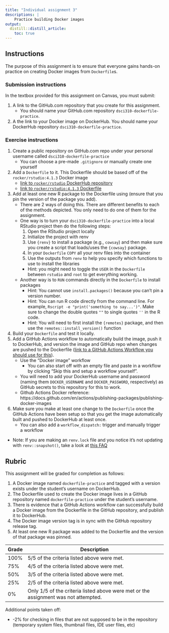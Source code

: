 ```yaml
---
title: "Individual assignment 3"
descriptions: |
    Practice building Docker images
output:
  distill::distill_article:
    toc: true
---
```


## Instructions

The purpose of this assignment is to ensure that everyone gains hands-on practice on creating Docker images from `Dockerfile`s. 

### Submission instructions

In the textbox provided for this assignment on Canvas, you must submit:

1. A link to the GitHub.com repository that you create for this assignment.
    - You should name your GitHub.com repository `dsci310-dockerfile-practice`.
2. A the link to your Docker image on DockerHub. You should name your DockerHub repository `dsci310-dockerfile-practice`.

### Exercise instructions

1. Create a public repository on GitHub.com repo under your personal username called `dsci310-dockerfile-practice`
    - You can choose a pre-made `.gitignore` or manually create one yourself
2. Add a `Dockerfile` to it. This Dockerfile should be based off of the `rocker/rstudio:4.1.3` Docker image
    - [link to `rocker/rstudio` DockerHub repository](https://hub.docker.com/r/rocker/rstudio)
    - [link to `rocker/rstudio:4.1.3` Dockerfile](https://hub.docker.com/r/rocker/rstudio/tags?page=1&name=4.1.3)
3. Add at least one new R package to the Dockerfile using (ensure that you pin the version of the package you add).
    - There are 2 ways of doing this. There are different benefits to each of the methods depicted. You only need to do one of them for the assignment.
    - One way is to turn your `dsci310-dockerfile-practice` into a local RStudio project then do the following steps:
        1. Open the RStudio project locally
        2. Initialize the project with renv
        3. Use `{renv}` to install a package (e.g., `cowsay`) and then make sure you create a script that loads/uses the `{cowsay}` package.
        4. In your `Dockerfile` `COPY` all your renv files into the container
        5. Use the outputs from `renv` to help you specify which functions to use to install the libraries
        - Hint: you might need to toggle the `USER` in the `Dockerfile` between `rstudio` and `root` to get everything working.
    - Another way is to `RUN` commands directly in the `Dockerfile` to install packages
        - Hint: You cannot use `install.packages()` because you can't pin a version number.
        - Hint: You can run R code directly from the command line. For example, `Rscript -e "print('something to say...')"`. Make sure to change the double quotes `""` to single quotes `''` in the R code.  
        - Hint: You will need to first install the `{remotes}` package, and then use the `remotes::install_version()` function
4. Build your `Dockerfile` and test it locally.
5. Add a GitHub Actions workflow to automatically build the image, push it to DockerHub,
   and version the image and GitHub repo when changes are pushed to the Dockerfile
   ([link to a GitHub Actions Workflow you should use for this](https://github.com/ttimbers/dockerfile-practice/blob/main/.github/workflows/publish_docker_image.yml)).
    - Use the "Docker image" workflow
        - You can also start off with an empty file and paste in a workflow by clicking "Skip this and setup a workflow yourself".
    - You will need to add your DockerHub username and password (naming them `DOCKER_USERNAME` and `DOCKER_PASSWORD`, respectively)
      as GitHub secrets to this repository for this to work.
    - Github Actions Docker reference: https://docs.github.com/en/actions/publishing-packages/publishing-docker-images
6. Make sure you make at least one change to the `Dockerfile` once the GitHub Actions have been setup
   so that you get the image automatically built and pushed to DockerHub at least once.
    - You can also add a `workflow_dispatch:` trigger and manually trigger a workflow

- Note: If you are making an `renv.lock` file and you notice it's not updating with `renv::snapshot()`,
  take a look at [this FAQ](https://rstudio.github.io/renv/articles/faq.html#why-isnt-my-package-being-snapshotted-into-the-lockfile)

## Rubric 

This assignment will be graded for completion as follows:

1. A Docker image named `dockerfile-practice` and tagged with a version exists under the student's username on DockerHub.
2. The Dockerfile used to create the Docker image lives in a GitHub repository named `dockerfile-practice` under the student's username.
3. There is evidence that a GitHub Actions workflow can successfully build a Docker image from the Dockerfile in the GitHub repository,
   and publish it to DockerHub.
4. The Docker image version tag is in sync with the GitHub repository release tag.
5. At least one new R package was added to the Dockerfile and the version of that package was pinned. 

| Grade | Description                                                                         |
| ----- | ----------------------------------------------------------------------------------- |
| 100%  | 5/5 of the criteria listed above were met.                                          |
| 75%   | 4/5 of the criteria listed above were met.                                          |
| 50%   | 3/5 of the criteria listed above were met.                                          |
| 25%   | 2/5 of the criteria listed above were met.                                          |
| 0%    | Only 1/5 of the criteria listed above were met or the assignment was not attempted. |

Additional points taken off:

- -2% for checking in files that are not supposed to be in the repository (temporary system files, thumbnail files, IDE user files, etc)
